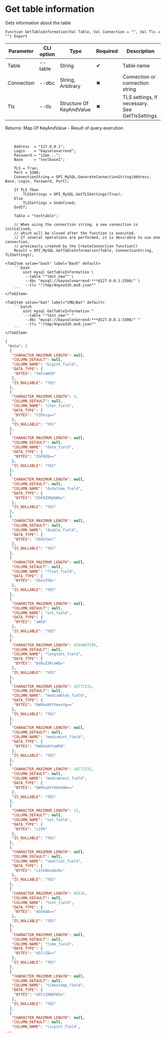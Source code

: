 ﻿---
sidebar_position: 9
description: Get table information and other functions to work with MySQL in the Open Integration Package, a free open-source integration library for 1C:Enterprise 8, OneScript and CLI
keywords: [1C, 1С, 1С:Enterprise, 1С:Enterprise 8.3, API, Integration, Services, Exchange, OneScript, CLI, MySQL]
---


# Get table information
 Gets information about the table



`Function GetTableInformation(Val Table, Val Connection = "", Val Tls = "") Export`

  | Parameter | CLI option | Type | Required | Description |
  |-|-|-|-|-|
  | Table | --table | String | &#x2714; | Table name |
  | Connection | --dbc | String, Arbitrary | &#x2716; | Connection or connection string |
  | Tls | --tls | Structure Of KeyAndValue | &#x2716; | TLS settings, if necessary. See GetTlsSettings |

  
  Returns:  Map Of KeyAndValue - Result of query execution

<br/>




```bsl title="1C:Enterprise/OneScript code example"
    Address  = "127.0.0.1";
    Login    = "bayselonarrend";
    Password = "12we...";
    Base     = "testbase1";

    TLS = True;
    Port = 3306;
    ConnectionString = OPI_MySQL.GenerateConnectionString(Address, Base, Login, Password, Port);

    If TLS Then
        TLSSettings = OPI_MySQL.GetTLSSettings(True);
    Else
        TLSSettings = Undefined;
    EndIf;

    Table = "testtable";

    // When using the connection string, a new connection is initialised,
    // which will be closed after the function is executed.
    // If several operations are performed, it is desirable to use one connection,
    // previously created by the CreateConnection function()
    Result = OPI_MySQL.GetTableInformation(Table, ConnectionString, TLSSettings);
```
 

 <Tabs>
  
    <TabItem value="bash" label="Bash" default>
        ```bash
            oint mysql GetTableInformation \
             --table ""test_new"" \
             --dbc "mysql://bayselonarrend:***@127.0.0.1:3306/" \
             --tls ""/tmp/4npzw32h.ms0.json""
        ```
    </TabItem>
  
    <TabItem value="bat" label="CMD/Bat" default>
        ```batch
            oint mysql GetTableInformation ^
             --table ""test_new"" ^
             --dbc "mysql://bayselonarrend:***@127.0.0.1:3306/" ^
             --tls ""/tmp/4npzw32h.ms0.json""
        ```
    </TabItem>
</Tabs>


```json title="Result"
{
 "data": [
  {
   "CHARACTER_MAXIMUM_LENGTH": null,
   "COLUMN_DEFAULT": null,
   "COLUMN_NAME": "bigint_field",
   "DATA_TYPE": {
    "BYTES": "YmlnaW50"
   },
   "IS_NULLABLE": "YES"
  },
  {
   "CHARACTER_MAXIMUM_LENGTH": 5,
   "COLUMN_DEFAULT": null,
   "COLUMN_NAME": "char_field",
   "DATA_TYPE": {
    "BYTES": "Y2hhcg=="
   },
   "IS_NULLABLE": "YES"
  },
  {
   "CHARACTER_MAXIMUM_LENGTH": null,
   "COLUMN_DEFAULT": null,
   "COLUMN_NAME": "date_field",
   "DATA_TYPE": {
    "BYTES": "ZGF0ZQ=="
   },
   "IS_NULLABLE": "YES"
  },
  {
   "CHARACTER_MAXIMUM_LENGTH": null,
   "COLUMN_DEFAULT": null,
   "COLUMN_NAME": "datetime_field",
   "DATA_TYPE": {
    "BYTES": "ZGF0ZXRpbWU="
   },
   "IS_NULLABLE": "YES"
  },
  {
   "CHARACTER_MAXIMUM_LENGTH": null,
   "COLUMN_DEFAULT": null,
   "COLUMN_NAME": "double_field",
   "DATA_TYPE": {
    "BYTES": "ZG91Ymxl"
   },
   "IS_NULLABLE": "YES"
  },
  {
   "CHARACTER_MAXIMUM_LENGTH": null,
   "COLUMN_DEFAULT": null,
   "COLUMN_NAME": "float_field",
   "DATA_TYPE": {
    "BYTES": "ZmxvYXQ="
   },
   "IS_NULLABLE": "YES"
  },
  {
   "CHARACTER_MAXIMUM_LENGTH": null,
   "COLUMN_DEFAULT": null,
   "COLUMN_NAME": "int_field",
   "DATA_TYPE": {
    "BYTES": "aW50"
   },
   "IS_NULLABLE": "YES"
  },
  {
   "CHARACTER_MAXIMUM_LENGTH": 4294967295,
   "COLUMN_DEFAULT": null,
   "COLUMN_NAME": "longtext_field",
   "DATA_TYPE": {
    "BYTES": "bG9uZ3RleHQ="
   },
   "IS_NULLABLE": "YES"
  },
  {
   "CHARACTER_MAXIMUM_LENGTH": 16777215,
   "COLUMN_DEFAULT": null,
   "COLUMN_NAME": "mediumblob_field",
   "DATA_TYPE": {
    "BYTES": "bWVkaXVtYmxvYg=="
   },
   "IS_NULLABLE": "YES"
  },
  {
   "CHARACTER_MAXIMUM_LENGTH": null,
   "COLUMN_DEFAULT": null,
   "COLUMN_NAME": "mediumint_field",
   "DATA_TYPE": {
    "BYTES": "bWVkaXVtaW50"
   },
   "IS_NULLABLE": "YES"
  },
  {
   "CHARACTER_MAXIMUM_LENGTH": 16777215,
   "COLUMN_DEFAULT": null,
   "COLUMN_NAME": "mediumtext_field",
   "DATA_TYPE": {
    "BYTES": "bWVkaXVtdGV4dA=="
   },
   "IS_NULLABLE": "YES"
  },
  {
   "CHARACTER_MAXIMUM_LENGTH": 13,
   "COLUMN_DEFAULT": null,
   "COLUMN_NAME": "set_field",
   "DATA_TYPE": {
    "BYTES": "c2V0"
   },
   "IS_NULLABLE": "YES"
  },
  {
   "CHARACTER_MAXIMUM_LENGTH": null,
   "COLUMN_DEFAULT": null,
   "COLUMN_NAME": "smallint_field",
   "DATA_TYPE": {
    "BYTES": "c21hbGxpbnQ="
   },
   "IS_NULLABLE": "YES"
  },
  {
   "CHARACTER_MAXIMUM_LENGTH": 65535,
   "COLUMN_DEFAULT": null,
   "COLUMN_NAME": "text_field",
   "DATA_TYPE": {
    "BYTES": "dGV4dA=="
   },
   "IS_NULLABLE": "YES"
  },
  {
   "CHARACTER_MAXIMUM_LENGTH": null,
   "COLUMN_DEFAULT": null,
   "COLUMN_NAME": "time_field",
   "DATA_TYPE": {
    "BYTES": "dGltZQ=="
   },
   "IS_NULLABLE": "YES"
  },
  {
   "CHARACTER_MAXIMUM_LENGTH": null,
   "COLUMN_DEFAULT": null,
   "COLUMN_NAME": "timestamp_field",
   "DATA_TYPE": {
    "BYTES": "dGltZXN0YW1w"
   },
   "IS_NULLABLE": "YES"
  },
  {
   "CHARACTER_MAXIMUM_LENGTH": null,
   "COLUMN_DEFAULT": null,
   "COLUMN_NAME": "tinyint_field",
...
```
